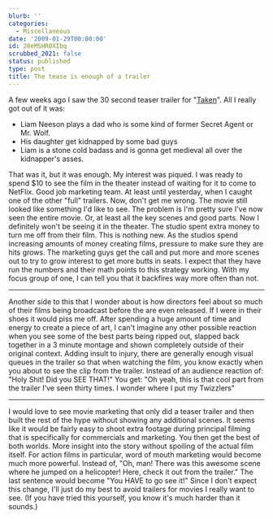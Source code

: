 ```yaml
---
blurb: ''
categories:
  - Miscellaneous
date: '2009-01-29T00:00:00'
id: 20eMSHR0XIbq
scrubbed_2021: false
status: published
type: post
title: The tease is enough of a trailer
---
```


A few weeks ago I saw the 30 second teaser trailer for
"[Taken](http://www.imdb.com/title/tt0936501/)". All I really got
out of it was:
-   Liam Neeson plays a dad who is some kind of former Secret Agent
    or Mr. Wolf.
-   His daughter get kidnapped by some bad guys
-   Liam is a stone cold badass and is gonna get medieval all over
    the kidnapper's asses.

That was it, but it was enough. My interest was piqued. I was ready
to spend $10 to see the film in the theater instead of waiting for
it to come to NetFlix. Good job marketing team. At least until
yesterday, when I caught one of the other "full" trailers. Now,
don't get me wrong. The movie still looked like something I'd like
to see. The problem is I'm pretty sure I've now seen the entire
movie. Or, at least all the key scenes and good parts. Now I
definitely won't be seeing it in the theater. The studio spent
extra money to turn me off from their film. This is nothing new. As
the studios spend increasing amounts of money creating films,
pressure to make sure they are hits grows. The marketing guys get
the call and put more and more scenes out to try to grow interest
to get more butts in seats. I expect that they have run the numbers
and their math points to this strategy working. With my focus group
of one, I can tell you that it backfires way more often than not.

* * * * *

Another side to this that I wonder about is how directors feel
about so much of their films being broadcast before the are even
released. If I were in their shoes it would piss me off. After
spending a huge amount of time and energy to create a piece of art,
I can't imagine any other possible reaction when you see some of
the best parts being ripped out, slapped back together in a 3
minute montage and shown completely outside of their original
context. Adding insult to injury, there are generally enough visual
queues in the trailer so that when watching the film, you know
exactly when you about to see the clip from the trailer. Instead of
an audience reaction of: "Holy Shit! Did you SEE THAT!" You get:
"Oh yeah, this is that cool part from the trailer I've seen thirty
times. I wonder where I put my Twizzlers"

* * * * *

I would love to see movie marketing that only did a teaser trailer
and then built the rest of the hype without showing any additional
scenes. It seems like it would be fairly easy to shoot extra
footage during principal filming that is specifically for
commercials and marketing. You then get the best of both worlds.
More insight into the story without spoiling of the actual film
itself. For action films in particular, word of mouth marketing
would become much more powerful. Instead of, "Oh, man! There was
this awesome scene where he jumped on a helicopter! Here, check it
out from the trailer." The last sentence would become "You HAVE to
go see it!" Since I don't expect this change, I'll just do my best
to avoid trailers for movies I really want to see. (If you have
tried this yourself, you know it's much harder than it sounds.)
